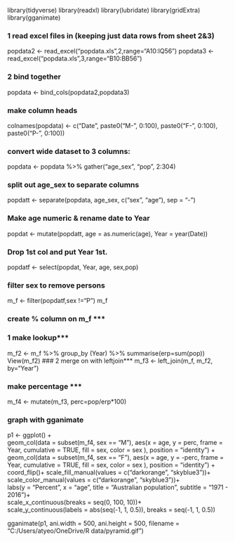 library(tidyverse)
library(readxl)
library(lubridate)
library(gridExtra)
library(gganimate)


### 1 read excel files in (keeping just data rows from sheet 2&3)
popdata2 <- read_excel("popdata.xls",2,range="A10:IQ56")
popdata3 <- read_excel("popdata.xls",3,range="B10:BB56")

### 2 bind together
popdata <- bind_cols(popdata2,popdata3)

### make column heads
colnames(popdata) <- c("Date", paste0("M-", 0:100), paste0("F-", 0:100), paste0("P-", 0:100))


### convert wide dataset to 3 columns:

popdata <- popdata %>%
        gather("age_sex", "pop", 2:304)       

### split out age_sex to separate columns        
popdatt <- separate(popdata, age_sex, c("sex", "age"), sep = "-")

### Make age numeric & rename date to Year 
popdat <- mutate(popdatt, age = as.numeric(age), Year = year(Date))

### Drop 1st col and put Year 1st. 
popdatf <- select(popdat, Year, age, sex,pop)

### filter sex to remove persons 
m_f <- filter(popdatf,sex !="P")
m_f

### create % column on m_f ***
### 1 make lookup***
m_f2 <- m_f %>% group_by (Year) %>% summarise(erp=sum(pop))
View(m_f2)
### 2 merge on with leftjoin***
m_f3 <- left_join(m_f, m_f2, by="Year")

### make percentage ***

m_f4 <- mutate(m_f3, perc=pop/erp*100)

### graph with gganimate

p1 <- ggplot() +  
        geom_col(data = subset(m_f4, sex == "M"), aes(x = age, y = perc, frame = Year, cumulative = TRUE, fill = sex, color = sex ), position = "identity") + 
        geom_col(data = subset(m_f4, sex == "F"), aes(x = age, y = -perc, frame = Year, cumulative = TRUE, fill = sex, color = sex ), position = "identity") + 
        coord_flip()+
        scale_fill_manual(values = c("darkorange", "skyblue3"))+  
        scale_color_manual(values = c("darkorange", "skyblue3"))+  
        labs(y = "Percent", x = "age", title = "Australian population", subtitle = "1971 - 2016")+  
        scale_x_continuous(breaks = seq(0, 100, 10))+  
        scale_y_continuous(labels = abs(seq(-1, 1, 0.5)), breaks = seq(-1, 1, 0.5))

gganimate(p1, ani.width = 500, ani.height = 500, filename = "C:/Users/atyeo/OneDrive/R data/pyramid.gif")
